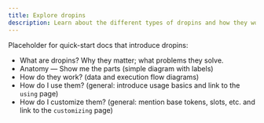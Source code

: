 ```yaml
---
title: Explore dropins
description: Learn about the different types of dropins and how they work.
---
```


Placeholder for quick-start docs that introduce dropins:

- What are dropins? Why they matter; what problems they solve.
- Anatomy — Show me the parts (simple diagram with labels)
- How do they work? (data and execution flow diagrams)
- How do I use them? (general: introduce usage basics and link to the `using` page)
- How do I customize them? (general: mention base tokens, slots, etc. and link to the `customizing` page)
